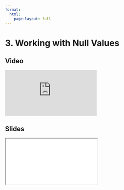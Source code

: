 ```yaml
---
format:
  html:
    page-layout: full
---
```


# 3. Working with Null Values

::: {.panel-tabset .nav-pills}

## Video

<iframe
    class="video"
    src="https://www.youtube.com/embed/yz6Wwa2MkQA?start=6523&end=6991&rel=0" 
    title="Module 8 Video - Working with Null Values"
    frameborder="0"
    allow="accelerometer; autoplay; clipboard-write; encrypted-media; gyroscope; picture-in-picture"
    allowfullscreen
></iframe>

## Slides

<iframe
    class="slide-deck"
    src="slides/module8_11.html"
></iframe>

:::
